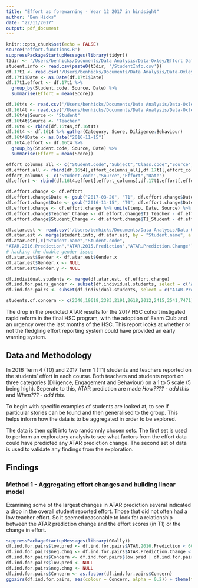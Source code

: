 ```yaml
---
title: "Effort as forewarning - Year 12 2017 in hindsight"
author: "Ben Hicks"
date: "22/11/2017"
output: pdf_document
---
```


```r
knitr::opts_chunk$set(echo = FALSE)
source('effort.functions.R')
suppressPackageStartupMessages(library(tidyr))
t3dir <- '/Users/benhicks/Documents/Data Analysis/Data-Oxley/Effort Data/2017 Term 3'
student.info <- read.csv(paste0(t3dir, '/StudentInfo.csv'))
df.17t1 <- read.csv('/Users/benhicks/Documents/Data Analysis/Data-Oxley/Effort Data/2017 Term 3/Past Effort Data/2017 Term 1 Effort Data.csv')
df.17t1$Date <- as.Date(df.17t1$Date)
df.17t1.effort <- df.17t1 %>% 
  group_by(Student.code, Source, Date) %>%
  summarise(Effort = mean(Score))

df.16t4s <- read.csv('/Users/benhicks/Documents/Data Analysis/Data-Oxley/Effort Data/2016 Term 4/2016T4 Y12 student effort data.csv') 
df.16t4t <- read.csv('/Users/benhicks/Documents/Data Analysis/Data-Oxley/Effort Data/2016 Term 4/2016T4 Y12 teacher effort data.csv')
df.16t4s$Source <- "Student"
df.16t4t$Source <- "Teacher"
df.16t4 <- rbind(df.16t4s,df.16t4t)
df.16t4 <- df.16t4 %>% gather(Category, Score, Diligence:Behaviour)
df.16t4$Date <- as.Date("2016-11-15")
df.16t4.effort <- df.16t4 %>%
  group_by(Student.code, Source, Date) %>%
  summarise(Effort = mean(Score))

effort_columns_all <- c("Student.code","Subject","Class.code","Source","Category","Score","Date")
df.effort.all <- rbind(df.16t4[,effort_columns_all],df.17t1[,effort_columns_all])
effort_columns <- c("Student.code","Source","Effort","Date")
df.effort <- rbind(df.16t4.effort[,effort_columns],df.17t1.effort[,effort_columns])

df.effort.change <- df.effort
df.effort.change$Date <- gsub("2017-03-20", "T1", df.effort.change$Date)
df.effort.change$Date <- gsub("2016-11-15", "T0", df.effort.change$Date)
df.effort.change <- df.effort.change %>% unite(temp, Date, Source) %>% spread(temp, Effort)
df.effort.change$Teacher_Change <- df.effort.change$T1_Teacher - df.effort.change$T0_Teacher
df.effort.change$Student_Change <- df.effort.change$T1_Student - df.effort.change$T0_Student

df.atar.est <- read.csv('/Users/benhicks/Documents/Data Analysis/Data-Oxley/Effort Data/2017 Term 3/Past Effort Data/atar.predictions.2017.cohort.csv')
df.atar.est <- merge(student.info, df.atar.est, by = "Student.name", all.y = T)
df.atar.est[,c("Student.name","Student.code",
"ATAR.2016.Prediction","ATAR.2015.Prediction","ATAR.Prediction.Change")]
# hacking the double gender issue
df.atar.est$Gender <- df.atar.est$Gender.x
df.atar.est$Gender.x <- NULL
df.atar.est$Gender.y <- NULL

df.individual.students <- merge(df.atar.est, df.effort.change)
df.ind.for.pairs_gender <- subset(df.individual.students, select = c("ATAR.Prediction.Change","ATAR.2016.Prediction", "Teacher_Change","Student_Change", "T1_Teacher", "T1_Student", "Gender"))
df.ind.for.pairs <- subset(df.individual.students, select = c("ATAR.Prediction.Change","ATAR.2016.Prediction", "Teacher_Change","Student_Change", "T1_Teacher", "T1_Student"))

students.of.concern <- c(2340,19618,2383,2191,2618,2012,2415,2541,7471)
```

The drop in the predicted ATAR results for the 2017 HSC cohort instigated rapid reform in the final HSC program, with the adoption of Exam Club and an urgency over the last months of the HSC. This report looks at whether or not the fledgling effort reporting system could have provided an early warning system.

## Data and Methodology

In 2016 Term 4 (T0) and 2017 Term 1 (T1) students and teachers reported on the students' effort in each course. Both teachers and students report on three categories (Diligence, Engagement and Behaviour) on a 1 to 5 scale (5 being high). Seperate to this, ATAR prediction are made *How???? - add this* and *When??? - add this*.

To begin with specific examples of students are looked at, to see if particular stories can be found and then generalised to the group. This helps inform how the data is to be aggregated in order to be explored.

The data is then split into two randomnly chosen sets. The first set is used to perform an exploratory analysis to see what factors from the effort data could have predicted any ATAR prediction change. The second set of data is used to validate any findings from the exploration.

## Findings

### Method 1 - Aggregating effort changes and building linear model

Examining some of the largest changes in ATAR prediction several indicated a drop in the overall student reported effort. Those that did not often had a low teacher effort. So it seemed reasonable to look for a relationship between the ATAR prediction change and the effort scores (in T1) or the change in effort.

``` r
suppressPackageStartupMessages(library(GGally))
df.ind.for.pairs$low.pred <- df.ind.for.pairs$ATAR.2016.Prediction < 60
df.ind.for.pairs$neg.chng <- df.ind.for.pairs$ATAR.Prediction.Change < -2
df.ind.for.pairs$Concern <- df.ind.for.pairs$low.pred | df.ind.for.pairs$neg.chng
df.ind.for.pairs$low.pred <- NULL
df.ind.for.pairs$neg.chng <- NULL
df.ind.for.pairs$Concern <- as.factor(df.ind.for.pairs$Concern)
ggpairs(df.ind.for.pairs, aes(colour = Concern, alpha = 0.2)) + theme(text = element_text(size = 8)) #+ geom_smooth(method = "lm")
```

``` r

```
